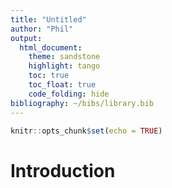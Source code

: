 ```yaml
---
title: "Untitled"
author: "Phil"
output: 
  html_document:
    theme: sandstone
    highlight: tango
    toc: true
    toc_float: true
    code_folding: hide
bibliography: ~/bibs/library.bib
---
```


```r
knitr::opts_chunk$set(echo = TRUE)
```

# Introduction
